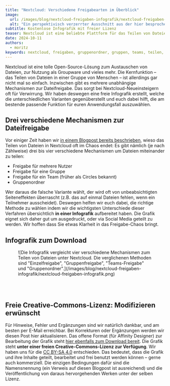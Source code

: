 ```yaml
---
title: "Nextcloud: Verschiedene Freigabearten im Überblick"
image:
  url: /images/blog/nextcloud-freigaben-infografik/nextcloud-freigaben-infografik-teaser.jpg
  alt: "Ein perspektivisch verzerrter Ausschnitt aus der hier besprochenen Infografik rund um die verschiedenen Freigabearten in Nextcloud."
subtitle: Kostenlose Infografik mit freier Lizenz
teaser: Nextcloud ist eine beliebte Plattform für das Teilen von Dateien und Ordnern in einer Gruppe. Das ist aber oft komplizierter als angenommen, weil es viele verschiedene Verfahren dafür gibt. Wir helfen mit einer freien Infografik, die alle Varianten gegenübergestellt.
date: 2024-10-11
authors:
  - moritz
keywords: nextcloud, freigaben, gruppenordner, gruppen, teams, teilen, share
---
```


Nextcloud ist eine tolle Open-Source-Lösung zum Austauschen von Dateien, zur Nutzung als Groupware und vieles mehr. Die Kernfunktion – das Teilen von Dateien in einer Gruppe von Menschen – ist allerdings gar nicht mal so einfach. Inzwischen gibt es mehrere unabhängige Mechanismen zur Dateifreigabe. Das sorgt bei Nextcloud-Neueinsteigern oft für Verwirrung. Wir haben deswegen eine freie Infografik erstellt, welche die unterschiedlichen Varianten gegenüberstellt und euch dabei hilft, die am bestende passende Funktion für euren Anwendungsfall auszuwählen.

## Drei verschiedene Mechanismen zur Dateifreigabe
Vor einiger Zeit haben wir [in einem Blogpost bereits beschrieben](/blog/nextcloud-freigabe-chaos/), wieso das Teilen von Dateien in Nextcloud oft im Chaos endet: Es gibt nämlich (je nach Zählweise) drei bis vier verschiedene Mechanismen um Dateien miteinander zu teilen:
 - Freigabe für mehrere Nutzer
 - Freigabe für eine Gruppe
 - Freigabe für ein Team (früher als Circles bekannt)
 - Gruppenordner

Wer daraus die falsche Variante wählt, der wird oft von unbeabsichtigten Seiteneffekten überrascht (z.B. das auf einmal Dateien fehlen, wenn ein Teilnehmer ausscheidet). Deswegen helfen wir euch dabei, die richtige Methode zu wählen indem wir die wichtigsten Unterschiede dieser Verfahren übersichtlich **in einer Infografik** aufbereitet haben. Die Grafik eignet sich daher gut um ausgedruckt, oder via Social Media geteilt zu werden. Wir hoffen dass Sie etwas Klarheit in das Freigabe-Chaos bringt.

## Infografik zum Download

<figure class="not-prose [&>p>img]:mx-auto">![Die Infografik vergleicht vier verschiedene Mechanismen zum Teilen von Dateien unter Nextcloud. Die verglichenen Methoden sind "Einzelfreigabe", "Gruppenfreigabe", "Teams-Freigabe" und "Gruppenordner".](/images/blog/nextcloud-freigaben-infografik/nextcloud-freigaben-infografik.png)</figure>

<br/>
<br/>
<div class="flex gap-4 not-prose items-center justify-center">
  <LinkButton
    variant={'dark'}
    caption={"Download .png"}
    dark={true}
    href={'/images/blog/nextcloud-freigaben-infografik/nextcloud-freigaben-infografik.png'}
    newTab={true}
    umamiEvent="nextcloud-infografik-download-png"
    download
  />
  <LinkButton
    variant="grey"
    caption={"Download .pdf"}
    href={'/images/blog/nextcloud-freigaben-infografik/nextcloud-freigaben-infografik.pdf'}
    newTab={true}
    umamiEvent="nextcloud-infografik-download-pdf"
    download
  />
</div>

## Freie Creative-Commons-Lizenz: Modifizieren erwünscht
Für Hinweise, Fehler und Ergänzungen sind wir natürlich dankbar, und am besten per E-Mail erreichbar. Bei Korrekturen oder Ergänzungen werden wir diesen Post hier aktualisieren. Das offene Format (für Affinity Designer) zur Bearbeitung der Grafik steht [hier ebenfalls zum Download bereit](/images/blog/nextcloud-freigaben-infografik/nextcloud-freigaben-infografik.afdesign). Die Grafik steht **unter einer freien Creative-Commons-Lizenz zur Verfügung**. Wir haben uns für die [CC BY-SA 4.0](https://creativecommons.org/licenses/by-sa/4.0/deed.de) entschieden. Das bedeutet, dass die Grafik und ihre Inhalte geteilt, bearbeitet und frei benutzt werden können – gerne auch kommerziell. Die einzigen Bedingungen dafür sind die Namensnennung (ein Verweis auf diesen Blogpost ist ausreichend) und die Veröffentlichung von daraus hervorgehenden Werken unter der selben Lizenz.

